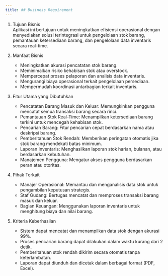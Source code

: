 ```yaml
---
title: ## Business Requirement
---
```


1. Tujuan Bisnis  
   Aplikasi ini bertujuan untuk meningkatkan efisiensi operasional dengan menyediakan solusi terintegrasi untuk pengelolaan stok barang, pemantauan ketersediaan barang, dan pengelolaan data inventaris secara real-time.

2. Manfaat Bisnis  
   - Meningkatkan akurasi pencatatan stok barang.  
   - Meminimalkan risiko kehabisan stok atau overstock.  
   - Mempercepat proses pelaporan dan analisis data inventaris.  
   - Mengurangi biaya operasional terkait pengelolaan persediaan.  
   - Mempermudah koordinasi antarbagian terkait inventaris.  

3. Fitur Utama yang Dibutuhkan  
   - Pencatatan Barang Masuk dan Keluar: Memungkinkan pengguna mencatat semua transaksi barang secara rinci.  
   - Pemantauan Stok Real-Time: Menampilkan ketersediaan barang terkini untuk mencegah kehabisan stok.  
   - Pencarian Barang: Fitur pencarian cepat berdasarkan nama atau deskripsi barang.  
   - Pemberitahuan Stok Rendah: Memberikan peringatan otomatis jika stok barang mendekati batas minimum.  
   - Laporan Inventaris: Menghasilkan laporan stok harian, bulanan, atau berdasarkan kebutuhan.  
   - Manajemen Pengguna: Mengatur akses pengguna berdasarkan peran atau otoritas.  

4. Pihak Terkait  
   - Manajer Operasional: Memantau dan menganalisis data stok untuk pengambilan keputusan strategis.  
   - Staf Gudang: Bertugas mencatat dan memproses transaksi barang masuk dan keluar.  
   - Bagian Keuangan: Menggunakan laporan inventaris untuk menghitung biaya dan nilai barang.  

5. Kriteria Keberhasilan  
   - Sistem dapat mencatat dan menampilkan data stok dengan akurasi 99%.  
   - Proses pencarian barang dapat dilakukan dalam waktu kurang dari 2 detik.  
   - Pemberitahuan stok rendah dikirim secara otomatis tanpa keterlambatan.  
   - Laporan dapat diunduh dan dicetak dalam berbagai format (PDF, Excel).  
